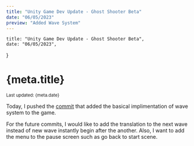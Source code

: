 ```yaml
---
title: "Unity Game Dev Update - Ghost Shooter Beta"
date: "06/05/2023"
preview: "Added Wave System"
---
```



    title: "Unity Game Dev Update - Ghost Shooter Beta",
    date: "06/05/2023",
}

<Head>
    <title>kenryuS - {meta.title}</title>
    <meta name="description" content="kenryuS (Kenryu Shibata) Devlog Blog post" />
    <link rel="icon" href="/icon.jpeg" />
</Head>
<div className={mdStyle.Article}>
<h1>{meta.title}</h1>
<small>Last updated: {meta.date}</small>

Today, I pushed the [commit](https://github.com/kenryuS/Ghost_Shooter_beta/commit/4056c61878b35db70b2234480a8526bb950ead9f) that added the basical implimentation of wave system to the game.

For the future commits, I would like to add the translation to the next wave instead of new wave instantly begin after the another. Also, I want to add the menu to the pause screen such as go back to start scene.

<GoBackBtn series="seriesname" /></div>
